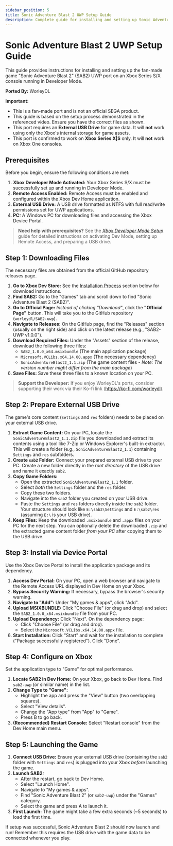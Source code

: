 ```yaml
---
sidebar_position: 5
title: Sonic Adventure Blast 2 UWP Setup Guide
description: Complete guide for installing and setting up Sonic Adventure Blast 2 UWP on Xbox
---
```


# Sonic Adventure Blast 2 UWP Setup Guide

This guide provides instructions for installing and setting up the fan-made game "Sonic Adventure Blast 2" (SAB2) UWP port on an Xbox Series S/X console running in Developer Mode.

**Ported By:** WorleyDL

**Important:**
*   This is a fan-made port and is not an official SEGA product.
*   This guide is based on the setup process demonstrated in the referenced video. Ensure you have the correct files as shown.
*   This port requires an **External USB Drive** for game data. It will **not** work using only the Xbox's internal storage for game assets.
*   This port is confirmed to work on **Xbox Series X|S** only. It will **not** work on Xbox One consoles.

## Prerequisites

Before you begin, ensure the following conditions are met:

1.  **Xbox Developer Mode Activated:** Your Xbox Series S/X must be successfully set up and running in Developer Mode.
2.  **Remote Access Enabled:** Remote Access must be enabled and configured within the Xbox Dev Home application.
3.  **External USB Drive:** A USB drive formatted as NTFS with full read/write permissions set for UWP applications.
4.  **PC:** A Windows PC for downloading files and accessing the Xbox Device Portal.

> **Need help with prerequisites?** See the [_Xbox Developer Mode Setup_](/docs/xbox-setup/xbox-developer-mode-setup) guide for detailed instructions on activating Dev Mode, setting up Remote Access, and preparing a USB drive.

## Step 1: Downloading Files

The necessary files are obtained from the official GitHub repository releases page.

1.  **Go to Xbox Dev Store:** See the [Installation Process](#installation-process) section below for download instructions.
2.  **Find SAB2:** Go to the "Games" tab and scroll down to find "Sonic Adventure Blast 2 (SAB2)".
3.  **Go to Official Page:** *Instead of clicking "Download"*, click the **"Official Page"** button. This will take you to the GitHub repository (`worleydl/SAB2-uwp`).
4.  **Navigate to Releases:** On the GitHub page, find the "Releases" section (usually on the right side) and click on the latest release (e.g., "SAB2-UWP v1.0.0").
5.  **Download Required Files:** Under the "Assets" section of the release, download the following three files:
    *   `SAB2_1.0.0_x64.msixbundle` (The main application package)
    *   `Microsoft.VCLibs.x64.14.00.appx` (The necessary dependency)
    *   `SonicAdventureBlast2_1.1.zip` (The game content files - *Note: The version number might differ from the main package*)
6.  **Save Files:** Save these three files to a known location on your PC.

> **Support the Developer:** If you enjoy WorleyDL's ports, consider supporting their work via their Ko-fi link (https://ko-fi.com/worleydl).

## Step 2: Prepare External USB Drive

The game's core content (`Settings` and `res` folders) needs to be placed on your external USB drive.

1.  **Extract Game Content:** On your PC, locate the `SonicAdventureBlast2_1.1.zip` file you downloaded and extract its contents using a tool like 7-Zip or Windows Explorer's built-in extractor. This will create a folder (e.g., `SonicAdventureBlast2_1.1`) containing `Settings` and `res` subfolders.
2.  **Create `sab2` Folder:** Connect your prepared external USB drive to your PC. Create a new folder directly in the *root directory* of the USB drive and name it exactly `sab2`.
3.  **Copy Game Folders:**
    *   Open the extracted `SonicAdventureBlast2_1.1` folder.
    *   Select *both* the `Settings` folder and the `res` folder.
    *   Copy these two folders.
    *   Navigate into the `sab2` folder you created on your USB drive.
    *   Paste the `Settings` and `res` folders directly inside the `sab2` folder. Your structure should look like `E:\sab2\Settings` and `E:\sab2\res` (assuming `E:\` is your USB drive).
4. **Keep Files:** Keep the downloaded `.msixbundle` and `.appx` files on your PC for the next step. You can optionally delete the downloaded `.zip` and the extracted game content folder *from your PC* after copying them to the USB drive.

## Step 3: Install via Device Portal

Use the Xbox Device Portal to install the application package and its dependency.

1.  **Access Dev Portal:** On your PC, open a web browser and navigate to the Remote Access URL displayed in Dev Home on your Xbox.
2.  **Bypass Security Warning:** If necessary, bypass the browser's security warning.
3.  **Navigate to "Add":** Under "My games & apps", click "Add".
4.  **Upload MSIXBUNDLE:** Click "Choose File" (or drag and drop) and select the `SAB2_1.0.0_x64.msixbundle` file from your PC.
5.  **Upload Dependency:** Click "Next". On the dependency page:
    *   Click "Choose File" (or drag and drop).
    *   Select the `Microsoft.VCLibs.x64.14.00.appx` file.
6.  **Start Installation:** Click "Start" and wait for the installation to complete ("Package successfully registered"). Click "Done".

## Step 4: Configure on Xbox

Set the application type to "Game" for optimal performance.

1.  **Locate SAB2 in Dev Home:** On your Xbox, go back to Dev Home. Find `sab2-uwp` (or similar name) in the list.
2.  **Change Type to "Game":**
    *   Highlight the app and press the "View" button (two overlapping squares).
    *   Select "View details".
    *   Change the "App type" from "App" to "Game".
    *   Press B to go back.
3.  **(Recommended) Restart Console:** Select "Restart console" from the Dev Home main menu.

## Step 5: Launching the Game

1.  **Connect USB Drive:** Ensure your external USB drive (containing the `sab2` folder with `Settings` and `res`) is plugged into your Xbox *before* launching the game.
2.  **Launch SAB2:**
    *   After the restart, go back to Dev Home.
    *   Select "Launch Home".
    *   Navigate to "My games & apps".
    *   Find "Sonic Adventure Blast 2" (or `sab2-uwp`) under the "Games" category.
    *   Select the game and press A to launch it.
3.  **First Launch:** The game might take a few extra seconds (~5 seconds) to load the first time.

If setup was successful, Sonic Adventure Blast 2 should now launch and run! Remember this requires the USB drive with the game data to be connected whenever you play.
